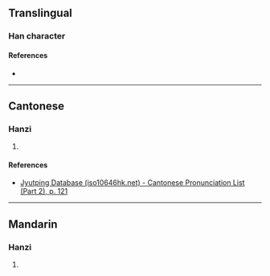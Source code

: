 {{character info/new}}
==Translingual==

===Han character===
{{Han char|rn=70|rad=方|as=04|sn=8|four=|canj=YSOLL|ids=⿰方介}}

====References====
* {{Han ref|kx=0481.080|dkj=13625|dj=0843.040|hdz=32175.010|uh=65BA|ud=26042}}

----

==Cantonese==

===Hanzi===
{{yue-hanzi|jyut=[[cin2]]|y=chin2}}

# {{defn|lang=yue|sort=方04}}

====References====
* [http://www.iso10646hk.net/jp/document/download.jsp Jyutping Database (iso10646hk.net) - Cantonese Pronunciation List (Part 2), p. 121]

----

==Mandarin==

===Hanzi===
{{cmn-hanzi|pin=[[chǎn]] ([[chan3]])|wg=ch'an<sup>3</sup>}}

# {{defn|lang=cmn|sort=方04}}